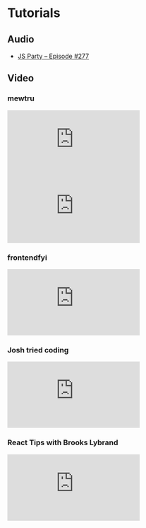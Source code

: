 # Tutorials

## Audio

- [JS Party – Episode #277](https://changelog.com/jsparty/277)

## Video

### mewtru

<iframe
  src="https://www.youtube.com/embed/T-Zv73yZ_QI"
  title="YouTube video player"
  frameBorder="0"
  allow="accelerometer; autoplay; clipboard-write; encrypted-media; gyroscope; picture-in-picture; web-share"
  allowFullScreen
></iframe>

<iframe
  src="https://www.youtube.com/embed/kTSwLLFa3WM"
  title="YouTube video player"
  frameBorder="0"
  allow="accelerometer; autoplay; clipboard-write; encrypted-media; gyroscope; picture-in-picture; web-share"
  allowFullScreen
></iframe>

### frontendfyi

<iframe
  src="https://www.youtube.com/embed/B6FrDu2Qbt0"
  title="YouTube video player"
  frameBorder="0"
  allow="accelerometer; autoplay; clipboard-write; encrypted-media; gyroscope; picture-in-picture; web-share"
  allowFullScreen
></iframe>

### Josh tried coding

<iframe
  src="https://www.youtube.com/embed/eXRlVpw1SIQ"
  title="YouTube video player"
  frameBorder="0"
  allow="accelerometer; autoplay; clipboard-write; encrypted-media; gyroscope; picture-in-picture; web-share"
  allowFullScreen
></iframe>

### React Tips with Brooks Lybrand

<iframe
  src="https://www.youtube.com/embed/qGQRdCg6JRQ?si=yD5JH6W2pPI8X4Hw"
  title="YouTube video player"
  frameborder="0"
  allow="accelerometer; autoplay; clipboard-write; encrypted-media; gyroscope; picture-in-picture; web-share"
  allowfullscreen>
</iframe>
